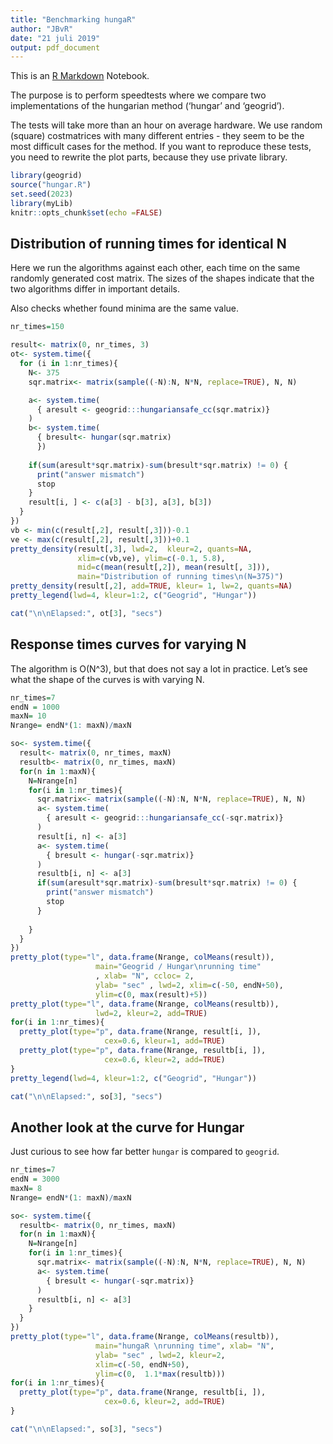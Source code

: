 ```yaml
---
title: "Benchmarking hungaR"
author: "JBvR"
date: "21 juli 2019"
output: pdf_document
---
```



This is an [R Markdown](http://rmarkdown.rstudio.com) Notebook. 

The purpose is to perform speedtests where we compare two implementations of the hungarian method ('hungar' and 'geogrid').

The tests will take more than an hour on average hardware. We use random (square) costmatrices with many different entries - they seem to be the most difficult cases for the method. If you want to reproduce these tests, you need to rewrite the plot parts, because they use  private library.

\vspace {20px}

```r
library(geogrid) 
source("hungar.R")
set.seed(2023)
library(myLib)
knitr::opts_chunk$set(echo =FALSE) 
```
\vspace {20px}

## Distribution of running times for identical N

Here we run the algorithms against each other, each time on the same randomly generated cost matrix. The sizes of the shapes indicate that the two algorithms differ in important details.  

Also checks whether found minima are the same value.

\vspace {20px}

```r
nr_times=150

result<- matrix(0, nr_times, 3)
ot<- system.time({
  for (i in 1:nr_times){
    N<- 375
    sqr.matrix<- matrix(sample((-N):N, N*N, replace=TRUE), N, N)

    a<- system.time(
      { aresult <- geogrid:::hungariansafe_cc(sqr.matrix)}
    )
    b<- system.time(
      { bresult<- hungar(sqr.matrix)
      })
    
    if(sum(aresult*sqr.matrix)-sum(bresult*sqr.matrix) != 0) {
      print("answer mismatch")
      stop
    }
    result[i, ] <- c(a[3] - b[3], a[3], b[3])
  }
})
vb <- min(c(result[,2], result[,3]))-0.1
ve <- max(c(result[,2], result[,3]))+0.1
pretty_density(result[,3], lwd=2,  kleur=2, quants=NA, 
               xlim=c(vb,ve), ylim=c(-0.1, 5.8), 
               mid=c(mean(result[,2]), mean(result[, 3])), 
               main="Distribution of running times\n(N=375)")
pretty_density(result[,2], add=TRUE, kleur= 1, lw=2, quants=NA)
pretty_legend(lwd=4, kleur=1:2, c("Geogrid", "Hungar"))

cat("\n\nElapsed:", ot[3], "secs")

```
\vspace {20px}

## Response times curves for varying N 

The algorithm is O(N^3), but that does not say a lot in practice. Let's see what the shape of the curves is with varying N.

```r

nr_times=7
endN = 1000
maxN= 10
Nrange= endN*(1: maxN)/maxN

so<- system.time({
  result<- matrix(0, nr_times, maxN)
  resultb<- matrix(0, nr_times, maxN)
  for(n in 1:maxN){
    N=Nrange[n]
    for(i in 1:nr_times){
      sqr.matrix<- matrix(sample((-N):N, N*N, replace=TRUE), N, N)
      a<- system.time(
        { aresult <- geogrid:::hungariansafe_cc(-sqr.matrix)}
      )
      result[i, n] <- a[3]
      a<- system.time(
        { bresult <- hungar(-sqr.matrix)}
      )
      resultb[i, n] <- a[3]
      if(sum(aresult*sqr.matrix)-sum(bresult*sqr.matrix) != 0) {
        print("answer mismatch")
        stop
      }
      
    }
  }
})
pretty_plot(type="l", data.frame(Nrange, colMeans(result)), 
                   main="Geogrid / Hungar\nrunning time"
                   , xlab= "N", ccloc= 2, 
                   ylab= "sec" , lwd=2, xlim=c(-50, endN+50), 
                   ylim=c(0, max(result)+5))
pretty_plot(type="l", data.frame(Nrange, colMeans(resultb)), 
                   lwd=2, kleur=2, add=TRUE)
for(i in 1:nr_times){
  pretty_plot(type="p", data.frame(Nrange, result[i, ]), 
                     cex=0.6, kleur=1, add=TRUE)
  pretty_plot(type="p", data.frame(Nrange, resultb[i, ]), 
                     cex=0.6, kleur=2, add=TRUE)
}
pretty_legend(lwd=4, kleur=1:2, c("Geogrid", "Hungar"))

cat("\n\nElapsed:", so[3], "secs")

```

\vspace {20px}

## Another look at the curve for Hungar

Just curious to see how far better `hungar` is compared to `geogrid`. 

\vspace {20px}

```r
nr_times=7
endN = 3000
maxN= 8
Nrange= endN*(1: maxN)/maxN

so<- system.time({
  resultb<- matrix(0, nr_times, maxN)
  for(n in 1:maxN){
    N=Nrange[n]
    for(i in 1:nr_times){
      sqr.matrix<- matrix(sample((-N):N, N*N, replace=TRUE), N, N)
      a<- system.time(
        { bresult <- hungar(-sqr.matrix)}
      )
      resultb[i, n] <- a[3]
    }
  }
})
pretty_plot(type="l", data.frame(Nrange, colMeans(resultb)), 
                   main="hungaR \nrunning time", xlab= "N", 
                   ylab= "sec" , lwd=2, kleur=2, 
                   xlim=c(-50, endN+50), 
                   ylim=c(0,  1.1*max(resultb)))
for(i in 1:nr_times){
  pretty_plot(type="p", data.frame(Nrange, resultb[i, ]), 
                     cex=0.6, kleur=2, add=TRUE)
}

cat("\n\nElapsed:", so[3], "secs")


```

